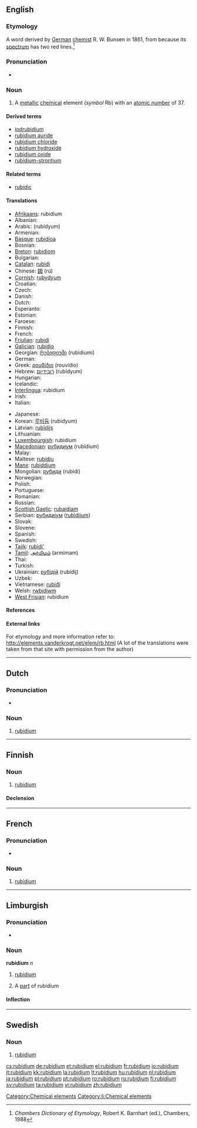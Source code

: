 {{also|Rubidium}}
==English==
{{elements|Rb|krypton|Kr|strontium|Sr}}

===Etymology===
A {{etyl|NL.}} word derived by [[German]] [[chemist]] R. W. Bunsen in 1861, from {{etyl|la}} {{term|rubidus||red|lang=la}} because its [[spectrum]] has two red lines.<ref>''Chambers Dictionary of Etymology'', Robert K. Barnhart (ed.), Chambers, 1988</ref>

===Pronunciation===
* {{a|UK}} {{IPA|/ˌɹʊuˈbɪd.iː.ʌm/}} {{SAMPA|/%ru:"bId.i:.Vm/}}

===Noun===
{{en-noun|-}}
{{wikipedia}}

# {{element}} A [[metallic]] [[chemical]] element (''symbol'' Rb) with an [[atomic number]] of 37.

====Derived terms====
* [[iodrubidium]]<!--is this correct, or should it be "iodorubidium"?-->
* [[rubidium auride]]
* [[rubidium chloride]]
* [[rubidium hydroxide]]
* [[rubidium oxide]]
* [[rubidium-strontium]]

====Related terms====
* [[rubidic]]

====Translations====
{{trans-top|element with atomic number 37}}
* [[Afrikaans]]: rubidium
* Albanian: {{t-|sq|rubid|xs=Albanian}}
* Arabic: {{Arab|[[روبيديوم]]}} (rubídyum) {{m}}
* Armenian: {{t-|hy|ռուբիդիում|tr=ŕubidium}}
* [[Basque]]: [[rubidioa]]
* Bosnian: {{t-|bs|rubidij}}
* [[Breton]]: [[rubidiom]]
* Bulgarian: {{t-|bg|рубидий|m|tr=rubídij}}
* [[Catalan]]: [[rubidi]]
* Chinese: [[銣]] (rú)
* [[Cornish]]: [[rubydyum]]
* Croatian: {{t-|hr|rubidij}}
* Czech: {{t+|cs|rubidium}}
* Danish: {{t-|da|rubidium}}
* Dutch: {{t+|nl|rubidium|n}}
* Esperanto: {{t-|eo|rubidio|xs=Esperanto}}
* Estonian: {{t-|et|rubiidium}}
* Faroese: {{t-|fo|rubidium|xs=Faroese}}
* Finnish: {{t+|fi|rubidium}}
* French: {{t+|fr|rubidium|m}}
* [[Friulian]]: [[rubidi]]
* [[Galician]]: [[rubidio]]
* Georgian: [[რუბიდიუმი]] (rubidiumi)
* German: {{t+|de|Rubidium|n}}
* Greek: [[ρουβίδιο]] (rouvídio) {{n}}
* Hebrew: [[רובידיום]] (rubídyum)
* Hungarian: {{t+|hu|rubídium}}
* Icelandic: {{t+|is|rúbidín}}
* [[Interlingua]]: rubidium
* Irish: {{t+|ga|rúbaidiam|xs=Irish}}
* Italian: {{t+|it|rubidio|m}}
{{trans-mid}}
* Japanese: {{t+|ja|ルビジウム|tr=rubijiumu}}
* Korean: [[루비듐]] (rubidyum)
* Latvian: [[rubīdijs]]
* Lithuanian: {{t+|lt|rubidis|xs=Lithuanian}}
* [[Luxembourgish]]: rubidium
* [[Macedonian]]: [[рубидиум]] (rubídium) {{m}}
* Malay: {{t-|ms|rubidium|xs=Malay}}
* Maltese: [[rubidju]]
* [[Manx]]: [[rubiddjum]]
* Mongolian: [[рубиди]] (rubidi)
* Norwegian: {{t-|no|rubidium}}
* Polish: {{t+|pl|rubid|m}}
* Portuguese: {{t+|pt|rubídio|m}}
* Romanian: {{t+|ro|rubidiu|n}}
* Russian: {{t+|ru|рубидий|m|tr=rubídij}}
* [[Scottish Gaelic]]: [[rubaidiam]]
* Serbian: [[рубидиjум]] ([[rubidijum]]) {{m}}
* Slovak: {{t-|sk|rubidium}}
* Slovene: {{t+|sl|rubidij}}
* Spanish: {{t+|es|rubidio|m}}
* Swedish: {{t+|sv|rubidium|n}}
* [[Tajik]]: [[rubidi']]
* [[Tamil]]: [[அர்மிமம்]] (armimam)
* Thai: {{t-|th|รูบิเดียม|tr=rūbidiam}}
* Turkish: {{t+|tr|rubidyum}}
* Ukrainian: [[рубідій]] (rubídij) {{m}}
* Uzbek: {{t-|uz|рубидий|tr=rubidiy|sc=Cyrl|xs=Uzbek}}
* Vietnamese: [[rubiđi]]
* Welsh: [[rwbidiwm]]
* [[West Frisian]]: rubidium
{{trans-bottom}}

====References====
<references/>

====External links====
For etymology and more information refer to:
http://elements.vanderkrogt.net/elem/rb.html
(A lot of the translations were taken from that site with permission from the author)

[[Category:Chemical elements]]

----

==Dutch==
{{wikipedia|lang=nl}}

===Pronunciation===
* {{audio|Nl-rubidium.ogg|Audio}}

===Noun===
{{infl|nl|noun|g=n}}

# {{chemical element|lang=nl}} [[rubidium#English|rubidium]]

----

==Finnish==
{{wikipedia|lang=fi}}

===Noun===
{{infl|fi|noun}}

# {{element|lang=fi}} [[#English|rubidium]]

====Declension====
{{fi-decl-risti|rubidium}}

----
==French==
{{wikipedia|lang=fr}}

===Pronunciation===
* {{IPA|lang=fr|/ʁy.bi.djɔm/}}

===Noun===
{{fr-noun-unc|m}}

# {{chemical element|lang=fr}} [[#English|rubidium]]

----

==Limburgish==

===Pronunciation===
* {{IPA|[ʁyˈbi˦ɖɔ˧m]|lang=li}}

===Noun===
'''rubidium''' ''n''

# {{uncountable|lang=li}} [[rubidium#English|rubidium]]
# A [[part]] of rubidium

====Inflection====
{{li-noun-um|rubidi}}

[[Category:li:Chemical elements]]


----
==Swedish==
{{wikipedia|lang=sv}}

===Noun===
{{infl|sv|noun|g=n|uncountable}}
{{sv-noun-unc-n|2=rubidiumet}}
{{sv-noun-unc-n|2=rubidiet}}

# {{context|chemical element|lang=sv}} [[#English|rubidium]]

[[cs:rubidium]]
[[de:rubidium]]
[[et:rubidium]]
[[el:rubidium]]
[[fr:rubidium]]
[[io:rubidium]]
[[it:rubidium]]
[[kk:rubidium]]
[[la:rubidium]]
[[lt:rubidium]]
[[hu:rubidium]]
[[nl:rubidium]]
[[ja:rubidium]]
[[pl:rubidium]]
[[pt:rubidium]]
[[ro:rubidium]]
[[ru:rubidium]]
[[fi:rubidium]]
[[sv:rubidium]]
[[ta:rubidium]]
[[vi:rubidium]]
[[zh:rubidium]]